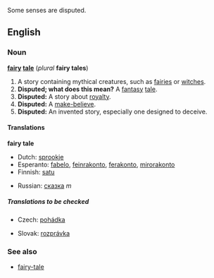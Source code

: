 {{rfc}} Some senses are disputed.

==English==
===Noun===
'''[[fairy]] [[tale]]''' (''plural'' '''fairy tales''')

#A story containing mythical creatures, such as [[fairy|fairies]] or [[witch]]es.
#'''Disputed; what does this mean?''' A [[fantasy]] [[tale]].
#'''Disputed:''' A story about [[royalty]].
#'''Disputed:''' A [[make-believe]].
#'''Disputed:''' An invented story, especially one designed to deceive.

====Translations====
<!--fairy tale-->'''fairy tale'''
{{top}}
*Dutch: [[sprookje]] {{n}}
*Esperanto: [[fabelo]], [[feinrakonto]], [[ferakonto]], [[mirorakonto]]
*Finnish: [[satu]]
{{mid}}
*Russian: [[сказка]] ''m''
{{bottom}}

=====Translations to be checked=====
<!--Remove this section once all of the translations below have been moved into
the tables above.-->
{{checktrans}}

*Czech: [[pohádka]] {{f}}

*Slovak: [[rozprávka]] {{f}}

===See also===
*[[fairy-tale]]